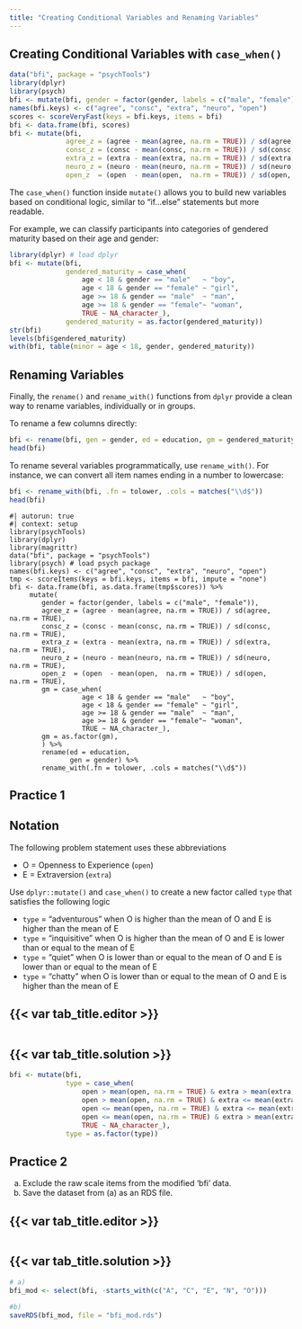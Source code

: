 ```yaml
---
title: "Creating Conditional Variables and Renaming Variables"
---
```


## Creating Conditional Variables with `case_when()`

```r
data("bfi", package = "psychTools") 
library(dplyr)
library(psych)
bfi <- mutate(bfi, gender = factor(gender, labels = c("male", "female")))
names(bfi.keys) <- c("agree", "consc", "extra", "neuro", "open")
scores <- scoreVeryFast(keys = bfi.keys, items = bfi)
bfi <- data.frame(bfi, scores)
bfi <- mutate(bfi,
              agree_z = (agree - mean(agree, na.rm = TRUE)) / sd(agree, na.rm = TRUE),
              consc_z = (consc - mean(consc, na.rm = TRUE)) / sd(consc, na.rm = TRUE),
              extra_z = (extra - mean(extra, na.rm = TRUE)) / sd(extra, na.rm = TRUE),
              neuro_z = (neuro - mean(neuro, na.rm = TRUE)) / sd(neuro, na.rm = TRUE),
              open_z  = (open  - mean(open,  na.rm = TRUE)) / sd(open,  na.rm = TRUE))
```

The `case_when()` function inside `mutate()` allows you to build new variables based on conditional logic, similar to “if...else” statements but more readable.

For example, we can classify participants into categories of gendered maturity based on their age and gender:

```r
library(dplyr) # load dplyr
bfi <- mutate(bfi,
              gendered_maturity = case_when(
                  age < 18 & gender == "male"   ~ "boy",
                  age < 18 & gender == "female" ~ "girl",
                  age >= 18 & gender == "male"  ~ "man",
                  age >= 18 & gender == "female"~ "woman",
                  TRUE ~ NA_character_),
              gendered_maturity = as.factor(gendered_maturity))
str(bfi)
levels(bfi$gendered_maturity)
with(bfi, table(minor = age < 18, gender, gendered_maturity))
```

## Renaming Variables 

Finally, the `rename()` and `rename_with()` functions from `dplyr` provide a clean way to rename variables, individually or in groups.

To rename a few columns directly:

```r
bfi <- rename(bfi, gen = gender, ed = education, gm = gendered_maturity)
head(bfi)
```

To rename several variables programmatically, use `rename_with()`. For instance, we can convert all item names ending in a number to lowercase:

```r
bfi <- rename_with(bfi, .fn = tolower, .cols = matches("\\d$"))
head(bfi)
```

```webr-r
#| autorun: true
#| context: setup
library(psychTools)
library(dplyr)
library(magrittr)
data("bfi", package = "psychTools")
library(psych) # load psych package
names(bfi.keys) <- c("agree", "consc", "extra", "neuro", "open")
tmp <- scoreItems(keys = bfi.keys, items = bfi, impute = "none")
bfi <- data.frame(bfi, as.data.frame(tmp$scores)) %>%
     mutate(
        gender = factor(gender, labels = c("male", "female")),
        agree_z = (agree - mean(agree, na.rm = TRUE)) / sd(agree, na.rm = TRUE),
        consc_z = (consc - mean(consc, na.rm = TRUE)) / sd(consc, na.rm = TRUE),
        extra_z = (extra - mean(extra, na.rm = TRUE)) / sd(extra, na.rm = TRUE),
        neuro_z = (neuro - mean(neuro, na.rm = TRUE)) / sd(neuro, na.rm = TRUE),
        open_z  = (open  - mean(open,  na.rm = TRUE)) / sd(open,  na.rm = TRUE),
        gm = case_when(
                  age < 18 & gender == "male"   ~ "boy",
                  age < 18 & gender == "female" ~ "girl",
                  age >= 18 & gender == "male"  ~ "man",
                  age >= 18 & gender == "female"~ "woman",
                  TRUE ~ NA_character_),
        gm = as.factor(gm),
        ) %>%
        rename(ed = education,
               gen = gender) %>%
        rename_with(.fn = tolower, .cols = matches("\\d$"))
```

::: practice

## Practice 1

::: {.callout-note}
## Notation

The following problem statement uses these abbreviations

* O = Openness to Experience (`open`)
* E = Extraversion (`extra`)
:::



Use `dplyr::mutate()` and `case_when()` to create a new factor called `type` that satisfies the following logic

* `type` = "adventurous" when O is higher than the mean of O and E is higher than the mean of E
* `type` = "inquisitive" when O is higher than the mean of O and E is lower than or equal to the mean of E
* `type` = "quiet" when O is lower than or equal to the mean of O and E is lower than or equal to the mean of E
* `type` = "chatty" when O is lower than or equal to the mean of O and E is higher than the mean of E

:::: {.panel-tabset}
## {{< var tab_title.editor >}}

```webr-r

```

## {{< var tab_title.solution >}}

```r
bfi <- mutate(bfi,
              type = case_when(
                  open > mean(open, na.rm = TRUE) & extra > mean(extra, na.rm = TRUE) ~ "adventurous",
                  open > mean(open, na.rm = TRUE) & extra <= mean(extra, na.rm = TRUE) ~ "inquisitive",
                  open <= mean(open, na.rm = TRUE) & extra <= mean(extra, na.rm = TRUE) ~ "quiet",
                  open <= mean(open, na.rm = TRUE) & extra > mean(extra, na.rm = TRUE) ~ "chatty",
                  TRUE ~ NA_character_),
              type = as.factor(type))
```
::::

:::

::: practice

## Practice 2

(a) Exclude the raw scale items from the modified 'bfi' data.
(b) Save the dataset from (a) as an RDS file.

:::: {.panel-tabset}
## {{< var tab_title.editor >}}

```webr-r

```

## {{< var tab_title.solution >}}

```r
# a)
bfi_mod <- select(bfi, -starts_with(c("A", "C", "E", "N", "O"))) 

#b)
saveRDS(bfi_mod, file = "bfi_mod.rds")

```
::::

:::


